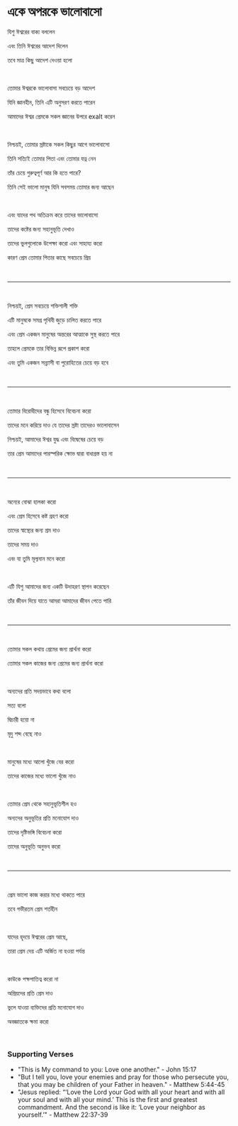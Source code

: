 # একে অপরকে ভালোবাসো

যিশু ঈশ্বরের বাক্য বললেন

এবং তিনি ঈশ্বরের আদেশ দিলেন

তবে মাত্র কিছু আদেশ দেওয়া হলো

<p></p>

<br />

তোমার ঈশ্বরকে ভালোবাসা সবচেয়ে বড় আদেশ

যিনি জ্ঞানহীন, তিনি এটি অনুসরণ করতে পারেন

আমাদের ঈশ্বর প্রেমকে সকল জ্ঞানের উপরে exalt করেন

<p></p>

<br />

নিশ্চয়ই, তোমার স্রষ্টাকে সকল কিছুর আগে ভালোবাসো

তিনি সত্যিই তোমার পিতা এবং তোমার যত্ন নেন

তাঁর চেয়ে গুরুত্বপূর্ণ আর কি হতে পারে?

তিনি সেই ভালো মানুষ যিনি সবসময় তোমার জন্য আছেন

<br />

এবং যাদের পথ অতিক্রম করে তাদের ভালোবাসো

তাদের কষ্টের জন্য সহানুভূতি দেখাও

তাদের ভুলগুলোকে উপেক্ষা করো এবং সাহায্য করো

কারণ প্রেম তোমার পিতার কাছে সবচেয়ে প্রিয়

<br />

---

<br />

নিশ্চয়ই, প্রেম সবচেয়ে শক্তিশালী শক্তি

এটি মানুষকে সমগ্র পৃথিবী জুড়ে চালিত করতে পারে

এবং প্রেম একজন মানুষের অন্তরের আত্মাকে সুস্থ করতে পারে

তাহলে প্রেমকে তার বিভিন্ন রূপে প্রকাশ করো

এবং তুমি একজন সন্ন্যাসী বা পুরোহিতের চেয়ে বড় হবে

<p></p>

<br />

---

<br />

তোমার বিরোধীদের বন্ধু হিসেবে বিবেচনা করো

তাদের মনে করিয়ে দাও যে তাদের স্রষ্টা তাদেরও ভালোবাসেন

নিশ্চয়ই, আমাদের ঈশ্বর যুদ্ধ এবং বিদ্বেষের চেয়ে বড়

তার প্রেম আমাদের পারস্পরিক ক্ষোভ দ্বারা বাধাগ্রস্ত হয় না

<br />

---

<br />

অন্যের বোঝা হালকা করো

এবং প্রেম হিসেবে কষ্ট গ্রহণ করো

তাদের স্বাস্থ্যের জন্য শ্রম দাও

তাদের সময় দাও

এবং যা তুমি মূল্যবান মনে করো

<p></p>

<br />

এটি যিশু আমাদের জন্য একটি উদাহরণ স্থাপন করেছেন

তাঁর জীবন দিয়ে যাতে আমরা আমাদের জীবন পেতে পারি

<br />

---

<br />

তোমার সকল কথায় প্রেমের জন্য প্রার্থনা করো

তোমার সকল কাজের জন্য প্রেমের জন্য প্রার্থনা করো

<br />

অন্যদের প্রতি সদয়ভাবে কথা বলো

সত্য বলো

দ্বিচারী হয়ো না

মৃদু শব্দ বেছে নাও

<br />

মানুষের মধ্যে আলো খুঁজে বের করো

তাদের কাজের মধ্যে ভালো খুঁজে নাও

<br />

তোমার প্রেম থেকে সহানুভূতিশীল হও

অন্যদের অনুভূতির প্রতি মনোযোগ দাও

তাদের দৃষ্টিভঙ্গি বিবেচনা করো

তাদের অনুভূতি অনুভব করো

<br />

---

<br />

প্রেম ভালো কাজ করার মধ্যে থাকতে পারে

তবে গভীরতম প্রেম শর্তহীন

<br />

যাদের হৃদয়ে ঈশ্বরের প্রেম আছে,

তারা প্রেম দেয় এটি অর্জিত না হওয়া পর্যন্ত

<br />

কাউকে পক্ষপাতিত্ব করো না

অপ্রিয়দের প্রতি প্রেম দাও

ভুলে যাওয়া ব্যক্তিদের প্রতি মনোযোগ দাও

অবজ্ঞাতকে ক্ষমা করো

<br />

### Supporting Verses

- "This is My command to you: Love one another." - John 15:17
- "But I tell you, love your enemies and pray for those who persecute you, that you may be children of your Father in heaven." - Matthew 5:44-45
- "Jesus replied: “‘Love the Lord your God with all your heart and with all your soul and with all your mind.’ This is the first and greatest commandment. And the second is like it: ‘Love your neighbor as yourself.’" - Matthew 22:37-39